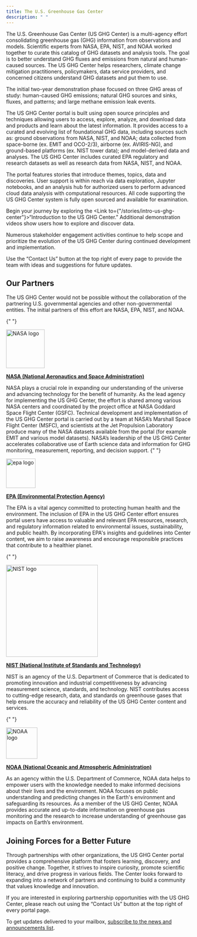 ```yaml
---
title: The U.S. Greenhouse Gas Center
description: " "
---
```



<Block>
  <Prose>
  The U.S. Greenhouse Gas Center (US GHG Center) is a multi-agency effort consolidating greenhouse gas (GHG) information from observations and models. Scientific experts from NASA, EPA, NIST, and NOAA worked together to curate this catalog of GHG datasets and analysis tools. The goal is to better understand GHG fluxes and emissions from natural and human-caused sources. The US GHG Center helps researchers, climate change mitigation practitioners, policymakers, data service providers, and concerned citizens understand GHG datasets and put them to use.
  
  The initial two-year demonstration phase focused on three GHG areas of study: human-caused GHG emissions; natural GHG sources and sinks, fluxes, and patterns; and large methane emission leak events.

  The US GHG Center portal is built using open source principles and techniques allowing users to access, explore, analyze, and download data and products and learn about the latest information. It provides access to a curated and evolving list of foundational GHG data, including sources such as: ground observations from NASA, NIST, and NOAA; data collected from space-borne (ex. EMIT and OCO-2/3), airborne (ex. AVIRIS-NG), and ground-based platforms (ex. NIST tower data); and model-derived data and analyses. The US GHG Center includes curated EPA regulatory and research datasets as well as research data from NASA, NIST, and NOAA.

  The portal features stories that introduce themes, topics, data and discoveries. User support is within reach via data exploration, Jupyter notebooks, and an analysis hub for authorized users to perform advanced cloud data analysis with computational resources. All code supporting the US GHG Center system is fully open sourced and available for examination.
  
  Begin your journey by exploring the <Link to={"/stories/intro-us-ghg-center"}>“Introduction to the US GHG Center.”</Link> Additional demonstration videos show users how to explore and discover data.
  
  Numerous stakeholder engagement activities continue to help scope and prioritize the evolution of the US GHG Center during continued development and implementation.
  
  Use the “Contact Us” button at the top right of every page to provide the team with ideas and suggestions for future updates.

  </Prose>
</Block>

<Block>
  <Prose>

## Our Partners

The US GHG Center would not be possible without the collaboration of the partnering U.S. governmental agencies and other non-governmental entities. The initial partners of this effort are NASA, EPA, NIST, and NOAA.

{" "}

<PartnerHeader>
  <a href="https://www.nasa.gov/" target="_blank">
    <Image
      src={new URL("./media/nasa.png", import.meta.url).href}
      alt="NASA logo"
      width="105"
    />
    <p><strong>NASA (National Aeronautics and Space Administration)</strong></p>
  </a>
</PartnerHeader>

 NASA plays a crucial role in expanding our understanding of the universe and advancing technology for the benefit of humanity.  As the lead agency for implementing the US GHG Center, the effort is shared among various NASA centers and coordinated by the project office at NASA Goddard Space Flight Center (GSFC). Technical development and implementation of the US GHG Center portal is carried out by a team at NASA’s Marshall Space Flight Center (MSFC), and scientists at the Jet Propulsion Laboratory produce many of the NASA datasets available from the portal (for example EMIT and various model datasets). NASA’s leadership of the US GHG Center accelerates collaborative use of Earth science data and information for GHG monitoring, measurement, reporting, and decision support. 
{" "}

<PartnerHeader>
<a href="https://www.epa.gov/" target="_blank">
  <Image
    src={new URL("./media/epa.svg", import.meta.url).href}
    alt="epa logo"
    width="80"
  />
  <p><strong>EPA (Environmental Protection Agency)</strong></p>
  </a>
</PartnerHeader>

 The EPA is a vital agency committed to protecting human health and the environment. The inclusion of EPA in the US GHG Center effort ensures portal users have access to valuable and relevant EPA resources, research, and regulatory information related to environmental issues, sustainability, and public health. By incorporating EPA's insights and guidelines into Center content, we aim to raise awareness and encourage responsible practices that contribute to a healthier planet.

{" "}

<PartnerHeader>
  <a href="https://www.nist.gov/" target="_blank">
    <Image
      src={new URL("./media/nist.png", import.meta.url).href}
      alt="NIST logo"
      width="250"
    />
    <p><strong>NIST (National Institute of Standards and Technology)</strong></p>
  </a>
</PartnerHeader>

 NIST is an agency of the U.S. Department of Commerce that is dedicated to promoting innovation and industrial competitiveness by advancing measurement science, standards, and technology. NIST contributes access to cutting-edge research, data, and standards on greenhouse gases that help ensure the accuracy and reliability of the US GHG Center content and services. 

{" "}

<PartnerHeader>
<a href="https://www.noaa.gov/" target="_blank">
  <Image
    src={new URL("./media/noaa.png", import.meta.url).href}
    alt="NOAA logo"
    width="85"
  />
  <p><strong>NOAA (National Oceanic and Atmospheric Administration)</strong></p>
  </a>
</PartnerHeader>

 As an agency within the U.S. Department of Commerce, NOAA data helps to empower users with the knowledge needed to make informed decisions about their lives and the environment. NOAA focuses on public understanding and predicting changes in the Earth's environment and safeguarding its resources. As a member of the US GHG Center, NOAA provides accurate and up-to-date information on greenhouse gas monitoring and the research to increase understanding of greenhouse gas impacts on Earth’s environment.

## Joining Forces for a Better Future

  Through partnerships with other organizations, the US GHG Center portal provides a comprehensive platform that fosters learning, discovery, and positive change. Together, it strives to inspire curiosity, promote scientific literacy, and drive progress in various fields. The Center looks forward to expanding into a network of partners and continuing to build a community that values knowledge and innovation.
  
  If you are interested in exploring partnership opportunities with the US GHG Center, please reach out using the “Contact Us” button at the top right of every portal page.

  To get updates delivered to your mailbox, <a href={SUBSCRIPTION_URL}>subscribe to the news and announcements list</a>.
  </Prose>
</Block>

